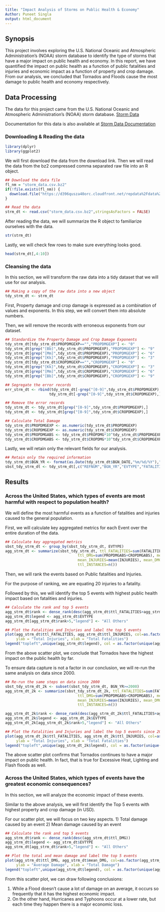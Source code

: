 ```yaml
---
title: "Impact Analysis of Storms on Public Health & Economy"
Author: Puneet Singla
output: html_document
---
```


## Synopsis

This project involves exploring the U.S. National Oceanic and Atmospheric Administration's (NOAA) storm database to identify the type of storms that have a major impact on public health and economy. In this report, we have quantified the impact on public health as a function of public fatalities and injuries and economic impact as a function of property and crop damage. From our analysis, we concluded that Tornados and Floods cause the most damage to public health and economy respectively.

## Data Processing

The data for this project came from the U.S. National Oceanic and Atmospheric Administration's (NOAA) storm database. [Storm Data](https://d396qusza40orc.cloudfront.net/repdata%2Fdata%2FStormData.csv.bz2)

Documentation for this data is also available at [Storm Data Documentation](https://d396qusza40orc.cloudfront.net/repdata%2Fpeer2_doc%2Fpd01016005curr.pdf)

### Downloading & Reading the data

``` r
library(dplyr)
library(ggplot2)
```

We will first download the data from the download link. Then we will read the data from the bz2 compressed comma separated raw file into an R object.

``` r
## Download the data file
fl_nm = "storm_data.csv.bz2"
if(!file.exists(fl_nm)) {
  download.file("https://d396qusza40orc.cloudfront.net/repdata%2Fdata%2FStormData.csv.bz2",fl_nm)
}

## Read the data
strm_dt <- read.csv("storm_data.csv.bz2",stringsAsFactors = FALSE)
```

After reading the data, we will summarize the R object to familiarize ourselves with the data.

``` r
str(strm_dt)
```

Lastly, we will check few rows to make sure everything looks good.

``` r
head(strm_dt[,4:10])
```

### Cleansing the data

In this section, we will transform the raw data into a tidy dataset that we will use for our analysis.

``` r
## Making a copy of the raw data into a new object
tdy_strm_dt <- strm_dt
```

First, Property damage and crop damage is expressed as a combination of values and exponents. In this step, we will convert them into absolute numbers.

Then, we will remove the records with erroneous exponents from our dataset.

``` r
## Standardize the Property Damage and Crop Damage Exponents
tdy_strm_dt[tdy_strm_dt$PROPDMGEXP=="","PROPDMGEXP"] <- "0"
tdy_strm_dt[grep("[Bb]",tdy_strm_dt$PROPDMGEXP),"PROPDMGEXP"] <- "9"
tdy_strm_dt[grep("[Mm]",tdy_strm_dt$PROPDMGEXP),"PROPDMGEXP"] <- "6"
tdy_strm_dt[grep("[Kk]",tdy_strm_dt$PROPDMGEXP),"PROPDMGEXP"] <- "3"
tdy_strm_dt[tdy_strm_dt$CROPDMGEXP=="","CROPDMGEXP"] <- "0"
tdy_strm_dt[grep("[Kk]",tdy_strm_dt$CROPDMGEXP),"CROPDMGEXP"] <- "3"
tdy_strm_dt[grep("[Mm]",tdy_strm_dt$CROPDMGEXP),"CROPDMGEXP"] <- "6"
tdy_strm_dt[grep("[Bb]",tdy_strm_dt$CROPDMGEXP),"CROPDMGEXP"] <- "9"

## Segregate the error records
err_strm_dt <- rbind(tdy_strm_dt[-grep("[0-9]",tdy_strm_dt$PROPDMGEXP),],
                    tdy_strm_dt[-grep("[0-9]",tdy_strm_dt$CROPDMGEXP),])

## Remove the error records
tdy_strm_dt <- tdy_strm_dt[grep("[0-9]",tdy_strm_dt$PROPDMGEXP),]
tdy_strm_dt <- tdy_strm_dt[grep("[0-9]",tdy_strm_dt$CROPDMGEXP),]

## Calculate Total Damage
tdy_strm_dt$PROPDMGEXP <- as.numeric(tdy_strm_dt$PROPDMGEXP)
tdy_strm_dt$CROPDMGEXP <- as.numeric(tdy_strm_dt$CROPDMGEXP)
tdy_strm_dt$PROPDMGABS <- tdy_strm_dt$PROPDMG*10^tdy_strm_dt$PROPDMGEXP
tdy_strm_dt$CROPDMGABS <- tdy_strm_dt$CROPDMG*10^tdy_strm_dt$CROPDMGEXP

```

Lastly, we will retain only the relevant fields for our analysis.

``` r
## Retain only the required information
tdy_strm_dt$BGN_YR <- format(as.Date(tdy_strm_dt$BGN_DATE,"%m/%d/%Y"),"%Y")
sbst_tdy_strm_dt <- tdy_strm_dt[,c("REFNUM","BGN_YR","EVTYPE","FATALITIES","INJURIES","PROPDMGABS","CROPDMGABS")]
```

## Results

### Across the United States, which types of events are most harmful with respect to population health?

We will define the most harmful events as a function of fatalities and injuries caused to the general population.

First, we will calculate key aggregated metrics for each Event over the entire duration of the data.

``` r
## Calculate key aggregated metrics
sbst_tdy_strm_dt <- group_by(sbst_tdy_strm_dt, EVTYPE)
agg_strm_dt <- summarize(sbst_tdy_strm_dt, ttl_FATALITIES=sum(FATALITIES), ttl_INJURIES=sum(INJURIES),
                                 ttl_DMG=sum(PROPDMGABS+CROPDMGABS), mean_FATALITIES=mean(FATALITIES),
                                 mean_INJURIES=mean(INJURIES), mean_DMG=mean(PROPDMGABS+CROPDMGABS),
                                 ttl_INSTANCES=n())
```

Then, we will rank the events based on Public fatalities and Injuries.

For the purpose of ranking, we are equating 20 injuries to a fatality.

Followed by this, we will identify the top 5 events with highest public health impact based on fatalities and injuries.

``` r
## Calculate the rank and top 5 events
agg_strm_dt$rank <- dense_rank(desc(agg_strm_dt$ttl_FATALITIES+agg_strm_dt$ttl_INJURIES*.05))
agg_strm_dt$legend <- agg_strm_dt$EVTYPE
agg_strm_dt[agg_strm_dt$rank>5,"legend"] <- "All Others"

## Plot the Fatalities and Injuries and label the top 5 events
plot(agg_strm_dt$ttl_FATALITIES, agg_strm_dt$ttl_INJURIES, col=as.factor(agg_strm_dt$legend), lwd=3, pch=8,
     ylab = "Total Injuries", xlab = "Total Fatalities")
legend("topleft",unique(agg_strm_dt$legend), col = as.factor(unique(agg_strm_dt$legend)), lwd=3)
```

From the above scatter plot, we conclude that Tornados have the highest impact on the public health by far.

To ensure data capture is not a factor in our conclusion, we will re-run the same analysis on data since 2000.

``` r
## Re-run the same steps on data since 2000
sbst_tdy_strm_dt_2k <- subset(sbst_tdy_strm_dt, BGN_YR>=2000)
agg_strm_dt_2k <- summarize(sbst_tdy_strm_dt_2k, ttl_FATALITIES=sum(FATALITIES), ttl_INJURIES=sum(INJURIES),
                                 ttl_DMG=sum(PROPDMGABS+CROPDMGABS), mean_FATALITIES=mean(FATALITIES),
                                 mean_INJURIES=mean(INJURIES), mean_DMG=mean(PROPDMGABS+CROPDMGABS),
                                 ttl_INSTANCES=n())

agg_strm_dt_2k$rank <- dense_rank(desc(agg_strm_dt_2k$ttl_FATALITIES+agg_strm_dt_2k$ttl_INJURIES*.05))
agg_strm_dt_2k$legend <- agg_strm_dt_2k$EVTYPE
agg_strm_dt_2k[agg_strm_dt_2k$rank>5,"legend"] <- "All Others"

## Plot the Fatalities and Injuries and label the top 5 events since 2000
plot(agg_strm_dt_2k$ttl_FATALITIES, agg_strm_dt_2k$ttl_INJURIES, col=as.factor(agg_strm_dt_2k$legend), lwd=3, pch=8,
     ylab = "Total Injuries", xlab = "Total Fatalities")
legend("topleft",unique(agg_strm_dt_2k$legend), col = as.factor(unique(agg_strm_dt_2k$legend)), lwd=3)
```

The above scatter plot confirms that Tornados continues to have a major impact on public health. In fact, that is true for Excessive Heat, Lighting and Flash floods as well.

### Across the United States, which types of events have the greatest economic consequences?

In this section, we will analyze the economic impact of these events.

Similar to the above analysis, we will first identify the Top 5 events with highest property and crop damage (in USD).

For our scatter plot, we will focus on two key aspects.
1) Total damage caused by an event
2) Mean damage caused by an event

``` r
## Calculate the rank and top 5 events 
agg_strm_dt$rank <- dense_rank(desc(agg_strm_dt$ttl_DMG))
agg_strm_dt$legend <- agg_strm_dt$EVTYPE
agg_strm_dt[agg_strm_dt$rank>5,"legend"] <- "All Others"

## Plot the total and mean damage and label the top 5 events
plot(agg_strm_dt$ttl_DMG, agg_strm_dt$mean_DMG, col=as.factor(agg_strm_dt$legend), lwd=3, pch=8,
     ylab = "Average Damage", xlab = "Total Damage")
legend("topleft",unique(agg_strm_dt$legend), col = as.factor(unique(agg_strm_dt$legend)), lwd=3)

```

From this scatter plot, we can draw following conclusions:

1. While a Flood doesn't cause a lot of damage on an average, it occurs so frequently that it has the highest economic impact.
2. On the other hand, Hurricanes and Typhoons occur at a lower rate, but each time they happen there is a major economic loss.
